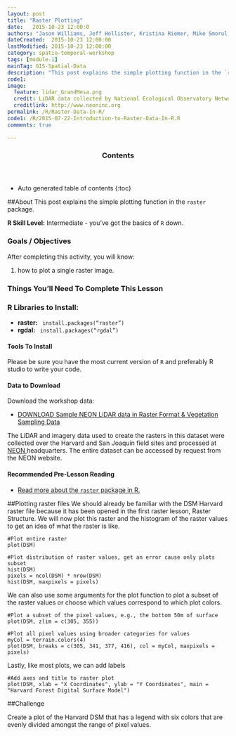 ```yaml
---
layout: post
title: "Raster Plotting"
date:   2015-10-23 12:00:0
authors: "Jason Williams, Jeff Hollister, Kristina Riemer, Mike Smorul, Zack Brym"
dateCreated:  2015-10-23 12:00:00
lastModified: 2015-10-23 12:00:00
category: spatio-temporal-workshop
tags: [module-1]
mainTag: GIS-Spatial-Data
description: "This post explains the simple plotting function in the `raster` package."
code1: 
image:
  feature: lidar_GrandMesa.png
  credit: LiDAR data collected by National Ecological Observatory Network (NEON)
  creditlink: http://www.neoninc.org
permalink: /R/Raster-Data-In-R/
code1: /R/2015-07-22-Introduction-to-Raster-Data-In-R.R
comments: true

---
```


<section id="table-of-contents" class="toc">
  <header>
    <h3>Contents</h3>
  </header>
<div id="drawer" markdown="1">
*  Auto generated table of contents
{:toc}
</div>
</section><!-- /#table-of-contents -->

##About
This post explains the simple plotting function in the `raster` package.

**R Skill Level:** Intermediate - you've got the basics of `R` down.

<div id="objectives">

<h3>Goals / Objectives</h3>
After completing this activity, you will know:
<ol>
<li>how to plot a single raster image.</li>
</ol>

<h3>Things You'll Need To Complete This Lesson</h3>

<h3>R Libraries to Install:</h3>
<ul>
<li><strong>raster:</strong> <code> install.packages("raster")</code></li>
<li><strong>rgdal:</strong> <code> install.packages("rgdal")</code></li>

</ul>
<h4>Tools To Install</h4>

Please be sure you have the most current version of `R` and preferably
R studio to write your code.


<h4>Data to Download</h4>

Download the workshop data:
<ul>
<li><a href="http://figshare.com/articles/NEON_AOP_Hyperspectral_Teaching_Dataset_SJER_and_Harvard_forest/1580086" class="btn btn-success"> DOWNLOAD Sample NEON LiDAR data in Raster Format & Vegetation Sampling Data</a></li>
</ul>

<p>The LiDAR and imagery data used to create the rasters in this dataset were 
collected over the Harvard and San Joaquin field sites 
and processed at <a href="http://www.neoninc.org" target="_blank" >NEON </a> 
headquarters. The entire dataset can be accessed by request from the NEON website.</p>  

<h4>Recommended Pre-Lesson Reading</h4>
<ul>
<li>
<a href="http://cran.r-project.org/web/packages/raster/raster.pdf" target="_blank">
Read more about the `raster` package in R.</a>
</li>
</ul>
</div>

##Plotting raster files
We should already be familiar with the DSM Harvard raster file because it has been
opened in the first raster lesson, Raster Structure. We will now plot this raster and the histogram of the raster values to get an idea of what the raster is like.  

```
#Plot entire raster
plot(DSM)

#Plot distribution of raster values, get an error cause only plots subset
hist(DSM)
pixels = ncol(DSM) * nrow(DSM)
hist(DSM, maxpixels = pixels)
```

We can also use some arguments for the plot function to plot a subset of the raster values or choose which values correspond to which plot colors. 

```
#Plot a subset of the pixel values, e.g., the bottom 50m of surface
plot(DSM, zlim = c(305, 355))

#Plot all pixel values using broader categories for values
myCol = terrain.colors(4)
plot(DSM, breaks = c(305, 341, 377, 416), col = myCol, maxpixels = pixels)
```

Lastly, like most plots, we can add labels
```
#Add axes and title to raster plot
plot(DSM, xlab = "X Coordinates", ylab = "Y Coordinates", main = "Harvard Forest Digital Surface Model")
```

##Challenge

Create a plot of the Harvard DSM that has a legend with six colors that are evenly divided amongst the range of pixel values. 